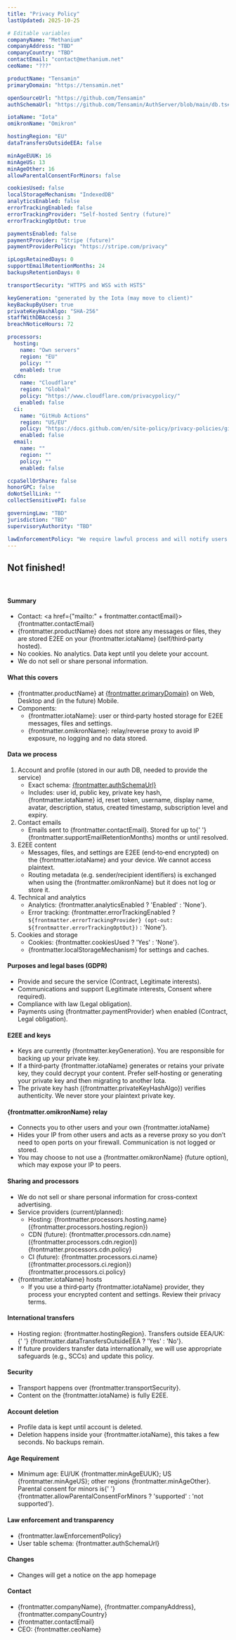 ```yaml
---
title: "Privacy Policy"
lastUpdated: 2025-10-25

# Editable variables
companyName: "Methanium"
companyAddress: "TBD"
companyCountry: "TBD"
contactEmail: "contact@methanium.net"
ceoName: "???"

productName: "Tensamin"
primaryDomain: "https://tensamin.net"

openSourceUrl: "https://github.com/Tensamin"
authSchemaUrl: "https://github.com/Tensamin/AuthServer/blob/main/db.ts#L149-L161"

iotaName: "Iota"
omikronName: "Omikron"

hostingRegion: "EU"
dataTransfersOutsideEEA: false

minAgeEUUK: 16
minAgeUS: 13
minAgeOther: 16
allowParentalConsentForMinors: false

cookiesUsed: false
localStorageMechanism: "IndexedDB"
analyticsEnabled: false
errorTrackingEnabled: false
errorTrackingProvider: "Self-hosted Sentry (future)"
errorTrackingOptOut: true

paymentsEnabled: false
paymentProvider: "Stripe (future)"
paymentProviderPolicy: "https://stripe.com/privacy"

ipLogsRetainedDays: 0
supportEmailRetentionMonths: 24
backupsRetentionDays: 0

transportSecurity: "HTTPS and WSS with HSTS"

keyGeneration: "generated by the Iota (may move to client)"
keyBackupByUser: true
privateKeyHashAlgo: "SHA-256"
staffWithDBAccess: 3
breachNoticeHours: 72

processors:
  hosting:
    name: "Own servers"
    region: "EU"
    policy: ""
    enabled: true
  cdn:
    name: "Cloudflare"
    region: "Global"
    policy: "https://www.cloudflare.com/privacypolicy/"
    enabled: false
  ci:
    name: "GitHub Actions"
    region: "US/EU"
    policy: "https://docs.github.com/en/site-policy/privacy-policies/github-privacy-statement"
    enabled: false
  email:
    name: ""
    region: ""
    policy: ""
    enabled: false

ccpaSellOrShare: false
honorGPC: false
doNotSellLink: ""
collectSensitivePI: false

governingLaw: "TBD"
jurisdiction: "TBD"
supervisoryAuthority: "TBD"

lawEnforcementPolicy: "We require lawful process and will notify users unless legally prohibited."
---
```


## Not finished!

<br />

#### Summary

- Contact: <a href={"mailto:" + frontmatter.contactEmail}>{frontmatter.contactEmail}</a>
- {frontmatter.productName} does not store any messages or files, they are stored E2EE on your {frontmatter.iotaName} (self/third‑party
  hosted).
- No cookies. No analytics. Data kept until you delete your account.
- We do not sell or share personal information.

#### What this covers

- {frontmatter.productName} at <a href={frontmatter.primaryDomain}>{frontmatter.primaryDomain}</a> on Web, Desktop and (in the future) Mobile.
- Components:
  - {frontmatter.iotaName}: user or third‑party hosted storage for E2EE
    messages, files and settings.
  - {frontmatter.omikronName}: relay/reverse proxy to avoid IP exposure, no
    logging and no data stored.

#### Data we process

1. Account and profile (stored in our auth DB, needed to provide the service)
   - Exact schema: <a href={frontmatter.authSchemaUrl}>{frontmatter.authSchemaUrl}</a>
   - Includes: user id, public key, private key hash, {frontmatter.iotaName} id, reset token, username, display name, avatar, description, status, created timestamp, subscription level and expiry.
2. Contact emails
   - Emails sent to {frontmatter.contactEmail}. Stored for up to{' '}
     {frontmatter.supportEmailRetentionMonths} months or until resolved.
3. E2EE content
   - Messages, files, and settings are E2EE (end‑to‑end encrypted) on the
     {frontmatter.iotaName} and your device. We cannot access plaintext.
   - Routing metadata (e.g. sender/recipient identifiers) is exchanged when using the {frontmatter.omikronName} but it does not log or store it.
4. Technical and analytics
   - Analytics: {frontmatter.analyticsEnabled ? 'Enabled' : 'None'}.
   - Error tracking: {frontmatter.errorTrackingEnabled
     ? `${frontmatter.errorTrackingProvider} (opt‑out: ${frontmatter.errorTrackingOptOut})`
     : 'None'}.
5. Cookies and storage
   - Cookies: {frontmatter.cookiesUsed ? 'Yes' : 'None'}.
   - {frontmatter.localStorageMechanism} for settings and
     caches.

#### Purposes and legal bases (GDPR)

- Provide and secure the service (Contract, Legitimate interests).
- Communications and support (Legitimate interests, Consent where required).
- Compliance with law (Legal obligation).
- Payments using {frontmatter.paymentProvider} when enabled (Contract, Legal
  obligation).

#### E2EE and keys

- Keys are currently {frontmatter.keyGeneration}. You are responsible for
  backing up your private key.
- If a third‑party {frontmatter.iotaName} generates or retains your private
  key, they could decrypt your content. Prefer self‑hosting or generating your private key and then migrating to another Iota.
- The private key hash ({frontmatter.privateKeyHashAlgo}) verifies
  authenticity. We never store your plaintext private key.

#### {frontmatter.omikronName} relay

- Connects you to other users and your own {frontmatter.iotaName}
- Hides your IP from other users and acts as a reverse proxy so you don’t
  need to open ports on your firewall. Communication is not logged or stored.
- You may choose to not use a {frontmatter.omikronName} (future option), which
  may expose your IP to peers.

#### Sharing and processors

- We do not sell or share personal information for cross‑context advertising.
- Service providers (current/planned):
  - Hosting: {frontmatter.processors.hosting.name} ({frontmatter.processors.hosting.region})
  - CDN (future): {frontmatter.processors.cdn.name} ({frontmatter.processors.cdn.region})  {frontmatter.processors.cdn.policy}
  - CI (future): {frontmatter.processors.ci.name} ({frontmatter.processors.ci.region})  {frontmatter.processors.ci.policy}
- {frontmatter.iotaName} hosts
  - If you use a third‑party {frontmatter.iotaName} provider, they process
    your encrypted content and settings. Review their privacy terms.

#### International transfers

- Hosting region: {frontmatter.hostingRegion}. Transfers outside EEA/UK:{' '}
  {frontmatter.dataTransfersOutsideEEA ? 'Yes' : 'No'}.
- If future providers transfer data internationally, we will use appropriate
  safeguards (e.g., SCCs) and update this policy.

#### Security

- Transport happens over {frontmatter.transportSecurity}.
- Content on the {frontmatter.iotaName} is fully E2EE.

#### Account deletion

- Profile data is kept until account is deleted.
- Deletion happens inside your {frontmatter.iotaName}, this takes a few seconds. No backups remain.

#### Age Requirement

- Minimum age: EU/UK {frontmatter.minAgeEUUK}; US {frontmatter.minAgeUS};
  other regions {frontmatter.minAgeOther}. Parental consent for minors is{' '}
  {frontmatter.allowParentalConsentForMinors ? 'supported' : 'not supported'}.

#### Law enforcement and transparency

- {frontmatter.lawEnforcementPolicy}
- User table schema: {frontmatter.authSchemaUrl}

#### Changes

- Changes will get a notice on the app homepage

#### Contact

- {frontmatter.companyName}, {frontmatter.companyAddress},
  {frontmatter.companyCountry}
- {frontmatter.contactEmail}
- CEO: {frontmatter.ceoName}
